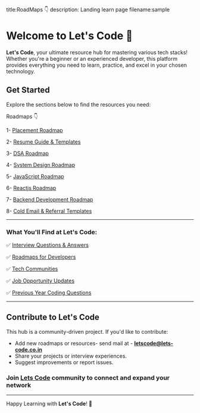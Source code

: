 title:RoadMaps 👇
description: Landing learn page
filename:sample

# Welcome to Let's Code 🚀

**Let's Code**, your ultimate resource hub for mastering various tech stacks! Whether you're a beginner or an experienced developer, this platform provides everything you need to learn, practice, and excel in your chosen technology.

## Get Started

Explore the sections below to find the resources you need:

Roadmaps 👇

1- [Placement Roadmap](https://www.lets-code.co.in/articles/placement)

2- [Resume Guide & Templates](https://www.lets-code.co.in/articles/resume)

3- [DSA Roadmap](https://www.lets-code.co.in/articles/dsa)

4- [System Design Roadmap](https://www.lets-code.co.in/articles/systemdesign)

5- [JavaScript Roadmap](https://www.lets-code.co.in/articles/javascriptroadmap)

6- [Reactjs Roadmap](https://www.lets-code.co.in/articles/react)

7- [Backend Development Roadmap](https://www.lets-code.co.in/articles/backendroadmap)

8- [Cold Email & Referral Templates](https://www.lets-code.co.in/articles/coldemailtemplates)

---

<!-- ADSENSE -->

### What You'll Find at Let's Code:

✅ [Interview Questions & Answers](https://www.lets-code.co.in/interview/interviewquestions)

✅ [Roadmaps for Developers](https://www.lets-code.co.in/articles/roadmap)

✅ [Tech Communities](https://www.instagram.com/p/DFZ8SJ9TzCu/)

✅ [Job Opportunity Updates](https://www.lets-code.co.in/jobs)

✅ [Previous Year Coding Questions](https://www.lets-code.co.in//previousyearcodingquestion/pyqs)

---

## Contribute to Let's Code

This hub is a community-driven project. If you'd like to contribute:

- Add new roadmaps or resources- send mail at - **letscode@lets-code.co.in**
- Share your projects or interview experiences.
- Suggest improvements or report issues.

### Join [Lets Code](https://discord.com/invite/XRBheB9QF9) community to connect and expand your network

---

Happy Learning with **Let's Code**! 🎉